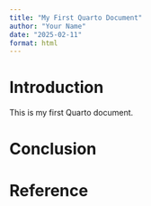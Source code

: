 ```yaml
---
title: "My First Quarto Document"
author: "Your Name"
date: "2025-02-11"
format: html
---
```


# Introduction

This is my first Quarto document.

# Conclusion

# Reference
